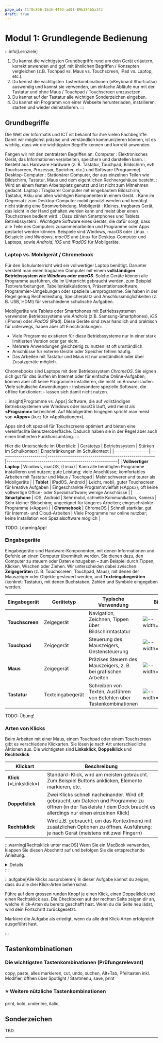 ```yaml
---
page_id: f1f0c856-16d6-4493-ad0f-89b384b5a343
draft: true
---
```



# Modul 1: Grundlegende Bedienung
:::info[Lernziele]
1. Du kannst die wichtigsten Grundbegriffe rund um dein Gerät erläutern, korrekt anwenden und ggf. mit ähnlichen Begriffen / Konzepten vergleichen (z.B. Tochpad vs. Maus vs. Touchscreen, iPad vs. Laptop, etc.).
2. Du kennst die wichtigsten Tastenkombinationen («Keyboard Shortcuts») auswendig und kannst sie verwenden, um einfache Abläufe nur mit der Tastatur und ohne Maus / Touchpad / Touchscreen umzusetzen.
3. Du kannst auf der Tastatur alle wichtigen Sonderzeichen eingeben.
4. Du kannst ein Programm von einer Webseite herunterladen, installieren, starten und wieder deinstallieren.
:::

## Grundbegriffe
Die Welt der Informatik und ICT ist bekannt für ihre vielen Fachbegriffe. Damit wir möglichst präzise und verständlich kommunizieren können, ist es wichtig, dass wir die wichtigsten Begriffe kennen und korrekt anwenden.

Fangen wir mit den zentralsten Begriffen an:
Computer
: Elektronisches Gerät, das Informationen verarbeiten, speichern und darstellen kann. 
: Besteht aus Hardware Hardware (z. B. Tastatur, Touchpad, Bildschirm, evtl. Touchscreen, Prozessor, Speicher, etc.) und Software (Programme).
Desktop-Computer
: Stationärer Computer, der aus einzelnen Teilen wie Bildschirm, Tastatur, Maus und dem eigentlichen Rechnergehäuse besteht.
: Wird an einem festen Arbeitsplatz genutzt und ist nicht zum Mitnehmen gedacht.
Laptop
: Tragbarer Computer mit eingebautem Bildschirm, Tastatur, Akku und allen wichtigen Komponenten in einem Gerät. 
: Kann im Gegensatz zum Desktop-Computer mobil genutzt werden und benötigt nicht ständig eine Stromverbindung.
Mobilgerät
: Kleines, tragbares Gerät, das leicht in der Hand gehalten werden kann und meist über einen Touchscreen bedient wird.
: Dazu zählen Smartphones und Tablets.
Betriebssystem
: Wichtigste Software eines Geräts, die dafür sorgt, dass alle Teile des Computers zusammenarbeiten und Programme oder Apps gestartet werden können. Beispiele sind Windows, macOS oder Linux.
: Beispiele sind _Windows_, _macOS_ und _Linux_ für Desktop-Computer und Laptops, sowie _Android_, _iOS_ und _iPadOS_ für Mobilgeräte.

### Laptop vs. Mobilgerät / Chromebook
Für den Schulunterricht wird ein vollwertiger Laptop benötigt. Darunter versteht man einen tragbaren Computer mit einem **vollständigen Betriebssystem wie _Windows_ oder _macOS_**. Solche Geräte können alle Programme ausführen, die im Unterricht gebraucht werden, zum Beispiel Textverarbeitungen, Tabellenkalkulationen, Präsentationssoftware, Programmier-Umgebungen oder spezielle Lernprogramme. Sie haben in der Regel genug Rechenleistung, Speicherplatz und Anschlussmöglichkeiten (z. B. USB, HDMI) für verschiedene schulische Aufgaben.

Mobilgeräte wie Tablets oder Smartphones mit Betriebssystemen verwenden Betriebssysteme wie _Android_ (z.B. Samsung-Smartphones), _iOS_ (iPhone) oder _iPadOS_ (iPad). Diese Geräte sind zwar handlich und praktisch für unterwegs, haben aber oft Einschränkungen:
- Viele Programme existieren für diese Betriebssysteme nur in einer stark limitierten Version oder gar nicht.
- Mehrere Anwendungen gleichzeitig zu nutzen ist oft umständlich.
- Anschlüsse für externe Geräte oder Speicher fehlen häufig.
- Das Arbeiten mit Tastatur und Maus ist nur umständlich oder über Zusatzgeräte möglich.

Chromebooks sind Laptops mit dem Betriebssystem _ChromeOS_. Sie eignen sich gut für das Surfen im Internet oder für einfache Online-Aufgaben, können aber oft keine Programme installieren, die nicht im Browser laufen. Viele schulische Anwendungen – insbesondere spezielle Software, die offline funktioniert – lassen sich damit nicht nutzen.

:::insight[Programme vs. Apps]
Software, die auf vollständigen Betriebssystemen wie Windows oder macOS läuft, wird meist als **«Programm»** bezeichnet. Auf Mobilgeräten hingegen spricht man meist von **«Apps»** (kurz für «Applikationen»).

Apps sind oft speziell für Touchscreens optimiert und bieten eine vereinfachte Benutzeroberfläche. Dadurch haben sie in der Regel aber auch einen limitierten Funktionsumfang.
:::

Hier die Unterschiede im Überblick:
| Gerätetyp        | Betriebssystem         | Stärken im Schulkontext                               | Einschränkungen im Schulkontext                         |
|------------------|------------------------|-------------------------------------------------------|---------------------------------------------------------|
| **Vollwertiger Laptop** | Windows, macOS, (Linux) | Kann alle benötigten Programme installieren und nutzen; gute Leistung; viele Anschlüsse; komfortables Arbeiten mit Tastatur und Maus / Touchpad | Meist schwerer und teurer als Mobilgeräte               |
| **Tablet**       | iPadOS, Android        | Leicht, mobil, guter Touchscreen für kreative Aufgaben | Eingeschränkte Programmvielfalt («Apps»); oft keine vollwertige Office- oder Spezialsoftware; wenige Anschlüsse |
| **Smartphone**   | iOS, Android           | Sehr mobil, schnelle Kommunikation, Kamera            | Sehr kleiner Bildschirm; ungeeignet für längeres Arbeiten; eingeschränkte Programme («Apps») |
| **Chromebook**   | ChromeOS               | Schnell startklar, gut für Internet- und Cloud-Arbeiten | Viele Programme nur online nutzbar; keine Installation von Spezialsoftware möglich |

TODO: LearningApp!

### Eingabegeräte
Eingabegeräte sind Hardware-Komponenten, mit denen Informationen und Befehle an einen Computer übermittelt werden. Sie dienen dazu, den Computer zu steuern oder Daten einzugeben – zum Beispiel durch Tippen, Klicken, Wischen oder Ziehen. Wir unterscheiden dabei zwischen **Zeigegeräten** (z. B. Touchscreen, Touchpad, Maus), mit denen der Mauszeiger oder Objekte gesteuert werden, und **Texteingabegeräten** (konkret: Tastatur), mit denen Buchstaben, Zahlen und Symbole eingegeben werden. 

| Eingabegerät | Gerätetyp | Typische Verwendung | Bild | 
|--------------|---------------------|--------------|---|
| **Touchscreen** | Zeigegerät         | Navigation, Zeichnen, Tippen über Bildschirmtastatur | ![--width=150px](img/grundlegende-bedienung/touchscreen.jpg) |
| **Touchpad**    | Zeigegerät         | Steuerung des Mauszeigers, Gestensteuerung | ![--width=150px](img/grundlegende-bedienung/touchpad.jpg) |
| **Maus**        | Zeigegerät         | Präzises Steuern des Mauszeigers, z. B. bei grafischen Arbeiten | ![--width=150px](img/grundlegende-bedienung/mouse.jpg) |
| **Tastatur**    | Texteingabegerät   | Schreiben von Texten, Ausführen von Befehlen über Tastenkombinationen | ![--width=150px](img/grundlegende-bedienung/keyboard.jpg) |

TODO: Übung!

### Arten von Klicks
Beim Arbeiten mit einer Maus, einem Touchpad oder einem Touchscreen gibt es verschiedene Klickarten. Sie lösen je nach Art unterschiedliche Aktionen aus. Die wichtigsten sind **Linksklick**, **Doppelklick** und **Rechtsklick**.

| Klickart       | Beschreibung |
|----------------|--------------------------------------------------|
| **Klick** («Linksklick») | Standard-Klick, wird am meisten gebraucht. Zum Beispiel Buttons anklicken, Elemente markieren, etc. |
| **Doppelklick**| Zwei Klicks schnell nacheinander. Wird oft gebraucht, um Dateien und Programme zu öffnen (in der Taskleiste / dem Dock braucht es allerdings nur einen einzelnen Klick)  |
| **Rechtsklick**| Wird z.B. gebraucht, um das Kontextmenü mit zusätzlichen Optionen zu öffnen. Ausführung: je nach Gerät (meistens mit zwei Fingern) |

:::warning[Rechtsklick unter macOS]
Wenn Sie ein MacBook verwenden, klappen Sie diesen Abschnitt auf und befolgen Sie die entsprechende Anleitung.
<details>
    
    <summary>Rechtsklick einstellen unter macOS</summary>
    <div>
    Wenn Sie ein MacBook verwenden, sollten Sie unbedingt die Einstellungen für den Rechtsklick (bei macOS auch «Sekundärklick» genannt) anpassen:

    Das :mdi[apple]-Symbol ganz oben links anklicken → __Systemeinstellungen__ → __Trackpad__ → __Sekundärklick: Mit zwe Fingern klicken oder tippen__.

    ![](img/grundlegende-bedienung/macos_secondary_click.png)
    </div>
</details>
:::

:::aufgabe[Alle Klicks ausprobieren]
<TaskState id="7c45a564-8b22-4f2a-b04f-9905955fe642" />
In dieser Aufgabe kannst du zeigen, dass du alle drei Klick-Arten beherrschst.

Führe auf dem grossen runden Knopf je einen Klick, einen Doppelklick und einen Rechtsklick aus. Die Checkboxen auf der rechten Seite zeigen dir an, welche Klick-Arten du bereits geschafft hast. Wenn du die Seite neu lädst, wird dein Fortschritt zurückgesetzt.

Markiere die Aufgabe als erledigt, wenn du alle drei Klick-Arten erfolgreich ausgeführt hast. 

<ClickTest />
:::

## Tastenkombinationen
### Die wichtigsten Tastenkombinationen (Prüfungsrelevant)
copy, paste, alles markieren, cut, undo, suchen, Alt+Tab, Pfeiltasten inkl. Modifier, öffnen über Spotlight / Startmenu, save, print

### ⭐️ Weitere nützliche Tastenkombinationen
print, bold, underline, italic, 

## Sonderzeichen
TBD.

---
